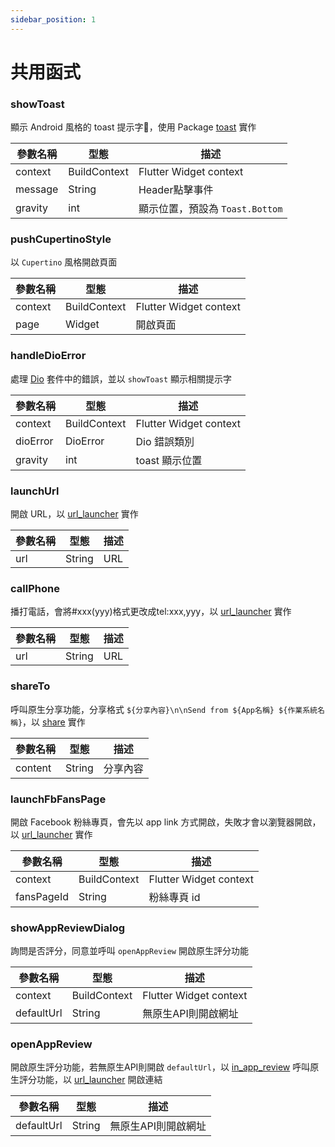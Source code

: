 ```yaml
---
sidebar_position: 1
---
```


# 共用函式

### showToast

顯示 Android 風格的 toast 提示字，使用 Package [toast](https://pub.dev/packages/toast) 實作

| 參數名稱                         | 型態                             | 描述                             |
| ------------------------------- | ------------------------------- | ------------------------------- |
| context | BuildContext | Flutter Widget context |
| message | String | Header點擊事件 |
| gravity | int | 顯示位置，預設為 `Toast.Bottom` |

### pushCupertinoStyle

以 `Cupertino` 風格開啟頁面

| 參數名稱                         | 型態                             | 描述                             |
| ------------------------------- | ------------------------------- | ------------------------------- |
| context | BuildContext | Flutter Widget context |
| page | Widget | 開啟頁面 |

### handleDioError

處理 [Dio](https://pub.dev/packages/dio) 套件中的錯誤，並以 `showToast` 顯示相關提示字

| 參數名稱                         | 型態                             | 描述                             |
| ------------------------------- | ------------------------------- | ------------------------------- |
| context | BuildContext | Flutter Widget context |
| dioError | DioError | Dio 錯誤類別 |
| gravity | int | toast 顯示位置 |

### launchUrl

開啟 URL，以 [url_launcher](https://pub.dev/packages/url_launcher) 實作

| 參數名稱                         | 型態                             | 描述                             |
| ------------------------------- | ------------------------------- | ------------------------------- |
| url | String | URL |

### callPhone

播打電話，會將#xxx(yyy)格式更改成tel:xxx,yyy，以 [url_launcher](https://pub.dev/packages/url_launcher) 實作

| 參數名稱                         | 型態                             | 描述                             |
| ------------------------------- | ------------------------------- | ------------------------------- |
| url | String | URL |

### shareTo

呼叫原生分享功能，分享格式 `${分享內容}\n\nSend from ${App名稱} ${作業系統名稱}`，以 [share](https://pub.dev/packages/share) 實作

| 參數名稱                         | 型態                             | 描述                             |
| ------------------------------- | ------------------------------- | ------------------------------- |
| content | String | 分享內容 |

### launchFbFansPage

開啟 Facebook 粉絲專頁，會先以 app link 方式開啟，失敗才會以瀏覽器開啟，以 [url_launcher](https://pub.dev/packages/url_launcher) 實作

| 參數名稱                         | 型態                             | 描述                             |
| ------------------------------- | ------------------------------- | ------------------------------- |
| context | BuildContext | Flutter Widget context |
| fansPageId | String | 粉絲專頁 id |

### showAppReviewDialog

詢問是否評分，同意並呼叫 `openAppReview` 開啟原生評分功能

| 參數名稱                         | 型態                             | 描述                             |
| ------------------------------- | ------------------------------- | ------------------------------- |
| context | BuildContext | Flutter Widget context |
| defaultUrl | String | 無原生API則開啟網址 |

### openAppReview

開啟原生評分功能，若無原生API則開啟 `defaultUrl`，以 [in_app_review](https://pub.dev/packages/in_app_review) 呼叫原生評分功能，以 [url_launcher](https://pub.dev/packages/url_launcher) 開啟連結

| 參數名稱                         | 型態                             | 描述                             |
| ------------------------------- | ------------------------------- | ------------------------------- |
| defaultUrl | String | 無原生API則開啟網址 |
